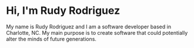 # Hi, I'm Rudy Rodriguez

My name is Rudy Rodriguez and I am a software developer based in Charlotte, NC. My main purpose is to create software that could potentially alter the minds of future generations.

